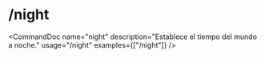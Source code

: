 # /night


<CommandDoc
  name="night"
  description="Establece el tiempo del mundo a noche."
  usage="/night"
  examples={["/night"]}
/>